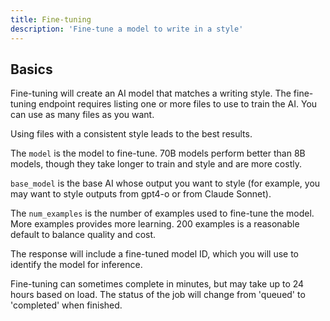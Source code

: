 ```yaml
---
title: Fine-tuning
description: 'Fine-tune a model to write in a style'
---
```


## Basics

Fine-tuning will create an AI model that matches a writing style. The fine-tuning endpoint requires listing one or more files to use to train the AI. You can use as many files as you want.

Using files with a consistent style leads to the best results.

The `model` is the model to fine-tune. 70B models perform better than 8B models, though they take longer to train and style and are more costly.

`base_model` is the base AI whose output you want to style (for example, you may want to style outputs from gpt4-o or from Claude Sonnet).

The `num_examples` is the number of examples used to fine-tune the model. More examples provides more learning. 200 examples is a reasonable default to balance quality and cost.

The response will include a fine-tuned model ID, which you will use to identify the model for inference.

Fine-tuning can sometimes complete in minutes, but may take up to 24 hours based on load. The status of the job will change from 'queued' to 'completed' when finished.